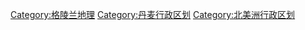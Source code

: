[[Category:格陵兰地理|Category:格陵兰地理]]
[[Category:丹麦行政区划|Category:丹麦行政区划]]
[[Category:北美洲行政区划|Category:北美洲行政区划]]
